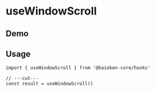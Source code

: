 
# useWindowScroll

## Demo
<UseWindowScrollExample />

## Usage
```tsx twoslash
import { useWindowScroll } from '@kaioken-core/hooks'

// ---cut---
const result = useWindowScroll()
```
